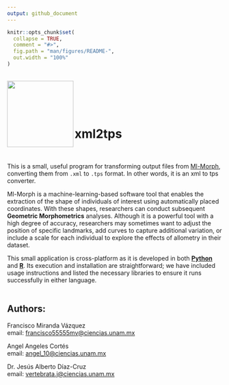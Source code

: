 ```yaml
---
output: github_document
---
```


<!-- README.md is generated from README.Rmd. Please edit that file -->

```r
knitr::opts_chunk$set(
  collapse = TRUE,
  comment = "#>",
  fig.path = "man/figures/README-",
  out.width = "100%"
)
```

<br> <img src="images\xml2tps-logo.png" align="left" width="155">
<br><br><br><br>

# **xml2tps**

<br>

This is a small, useful program for transforming output files from [Ml-Morph](https://github.com/agporto/ml-morph), converting them from `.xml` to `.tps` format. In other words, it is an xml to tps converter.

Ml-Morph is a machine-learning-based software tool that enables the extraction of the shape of individuals of interest using automatically placed coordinates. With these shapes, researchers can conduct subsequent **Geometric Morphometrics** analyses. Although it is a powerful tool with a high degree of accuracy, researchers may sometimes want to adjust the position of specific landmarks, add curves to capture additional variation, or include a scale for each individual to explore the effects of allometry in their dataset.

This small application is cross-platform as it is developed in both [**Python**](/Python) and [**R**](/R). Its execution and installation are straightforward; we have included usage instructions and listed the necessary libraries to ensure it runs successfully in either language. <br><br>

## **Authors**:  
Francisco Miranda Vázquez  
email: <francisco55555mv@ciencias.unam.mx>

Angel Angeles Cortés  
email: <angel_10@ciencias.unam.mx>

Dr. Jesús Alberto Díaz-Cruz  
email: <vertebrata.j@ciencias.unam.mx>
